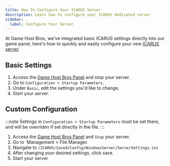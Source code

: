 ```yaml
---
title: How To Configure Your ICARUS Server
description: Learn how to configure your ICARUS dedicated server
sidebar:
  label: Configure Your Server
---
```


At Game Host Bros, we've integrated basic ICARUS settings directly into our game panel, here's how to quickly and easily configure your new [ICARUS server](https://www.gamehostbros.com/icarus-server-hosting/).

## Basic Settings

<Steps>

1. Access the [Game Host Bros Panel](https://panel.gamehostbros.com/) and stop your server.
2. Go to `Configuration > Startup Parameters`.
3. Under `Basic`, edit the settings you'd like to change.
4. Start your server.
</Steps>

## Custom Configuration

:::note
Settings in `Configuration > Startup Parameters` must be set there, and will be overriden if set directly in the file.
:::

<Steps>

1. Access the [Game Host Bros Panel](https://panel.gamehostbros.com/) and `Stop` your server.
2. Go to `Management > File Manager.
3. Navigate to `/ICARUS/Saved/Config/WindowsServer/ServerSettings.ini`
4. After changing your desired settings, click save.
5. Start your server
</Steps>
